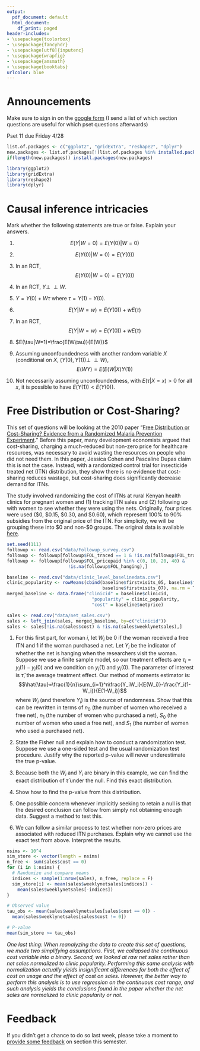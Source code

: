 ```yaml
---
output:
  pdf_document: default
  html_document:
    df_print: paged
header-includes:
- \usepackage{tcolorbox}
- \usepackage{fancyhdr}
- \usepackage[utf8]{inputenc}
- \usepackage{wrapfig}
- \usepackage{amsmath}
- \usepackage{booktabs}
urlcolor: blue
---
```


\pagestyle{fancy}
\fancyhf{}
\rhead{Will Nickols}
\lhead{Section 11}
\rfoot{Page \thepage}
\newcommand{\indep}{\perp \!\!\! \perp}

# Announcements

\begin{wrapfigure}{r}{0.12\textwidth}
  \centering
    \vspace*{-1.3cm}
    \includegraphics[width=\linewidth]{section_qr_code.png}
\end{wrapfigure}

Make sure to sign in on the [google form](https://forms.gle/2PA9A94GpdmSDH2J9) (I send a list of which section questions are useful for which pset questions afterwards)

Pset 11 due Friday 4/28

```r
list.of.packages <- c("ggplot2", "gridExtra", "reshape2", "dplyr")
new.packages <- list.of.packages[!(list.of.packages %in% installed.packages()[,"Package"])]
if(length(new.packages)) install.packages(new.packages)

library(ggplot2)
library(gridExtra)
library(reshape2)
library(dplyr)
```

# Causal inference intricacies

Mark whether the following statements are true or false.  Explain your answers.

1. $$E(Y|W=0)=E(Y(0)|W=0)$$

\vspace{2cm}

2. $$E(Y(0)|W=0)=E(Y(0))$$

\vspace{3cm}

3. In an RCT, $$E(Y(0)|W=0)=E(Y(0))$$

\vspace{2cm}

4. In an RCT, $Y\indep W$.

\vspace{2cm}

5. $Y=Y(0)+W\tau$ where $\tau=Y(1)-Y(0)$.

\vspace{3cm}

\newpage

6. $$E(Y|W=w)=E(Y(0))+wE(\tau)$$

\vspace{4cm}

7. In an RCT, $$E(Y|W=w)=E(Y(0))+wE(\tau)$$

\vspace{3cm}

8. $E(\tau|W=1)=\frac{E(W\tau)}{E(W)}$

\vspace{3cm}

9. Assuming unconfoundedness with another random variable $X$ (conditional on $X$, $(Y(0),Y(1))\indep W$), $$E(WY)=E(E(W|X)Y(1))$$

\vspace{3cm}

10. Not necessarily assuming unconfoundedness, with $E(\tau|X=x)>0$ for all $x$, it is possible to have $E(Y(1))<E(Y(0))$.

\vspace{3cm}

\newpage

# Free Distribution or Cost-Sharing?

This set of questions will be looking at the 2010 paper "[Free Distribution or Cost-Sharing?  Evidence from a Randomized Malaria Prevention Experiment](https://web.stanford.edu/~pdupas/CohenDupas.pdf)."  Before this paper, many development economists argued that cost-sharing, charging a much-reduced but non-zero price for healthcare resources, was necessary to avoid wasting the resources on people who did not need them.  In this paper, Jessica Cohen and Pascaline Dupas claim this is not the case.  Instead, with a randomized control trial for insecticide treated net (ITN) distribution, they show there is no evidence that cost-sharing reduces wastage, but cost-sharing does significantly decrease demand for ITNs.

The study involved randomizing the cost of ITNs at rural Kenyan health clinics for pregnant women and (1) tracking ITN sales and (2) following up with women to see whether they were using the nets.  Originally, four prices were used (\$0, \$0.15, \$0.30, and \$0.60), which represent 100\% to 90\% subsidies from the original price of the ITN.  For simplicity, we will be grouping these into \$0 and non-\$0 groups.  The original data is available [here](http://web.stanford.edu/~pdupas/).

```r
set.seed(111)
followup <- read.csv("data/Followup_survey.csv")
followup <- followup[followup$FOL_traced == 1 & !is.na(followup$FOL_traced),]
followup <- followup[followup$FOL_pricepaid %in% c(0, 10, 20, 40) & 
                       !is.na(followup$FOL_hanging),]

baseline <- read.csv("data/clinic_level_baselinedata.csv")
clinic_popularity <- rowMeans(cbind(baseline$firstvisits_05, baseline$firstvisits_06, 
                                    baseline$firstvisits_07), na.rm = T)
merged_baseline <- data.frame("clinicid" = baseline$clinicid, 
                                "popularity" = clinic_popularity,
                                "cost" = baseline$netprice)

sales <- read.csv("data/net_sales.csv")
sales <- left_join(sales, merged_baseline, by=c("clinicid"))
sales <- sales[!is.na(sales$cost) & !is.na(sales$weeklynetsales),]
```


1. For this first part, for woman $i$, let $W_i$ be 0 if the woman received a free ITN and 1 if the woman purchased a net.  Let $Y_i$ be the indicator of whether the net is hanging when the researchers visit the woman.  Suppose we use a finite sample model, so our treatment effects are $\tau_i=y_i(1)-y_i(0)$ and we condition on $y_i(1)$ and $y_i(0)$.  The parameter of interest is $\bar{\tau}$, the average treatment effect.  Our method of moments estimator is: $$\hat{\tau}=\frac{1}{n}\sum_{i=1}^n\frac{Y_iW_i}{E(W_i)}-\frac{Y_i(1-W_i)}{E(1-W_i)}$$
where $W_i$ (and therefore $Y_i$) is the source of randomness.  Show that this can be rewritten in terms of $n_0$ (the number of women who received a free net), $n_1$ (the number of women who purchased a net), $S_0$ (the number of women who used a free net), and $S_1$ (the number of women who used a purchased net).

\vspace{4cm}

2. State the Fisher null and explain how to conduct a randomization test.  Suppose we use a one-sided test and the usual randomization test procedure.  Justify why the reported p-value will never underestimate the true p-value.

\vspace{3cm}

3. Because both the $W_i$ and $Y_i$ are binary in this example, we can find the exact distribution of $\hat{\tau}$ under the null.  Find this exact distribution.

\vspace{2cm}

\newpage

4. Show how to find the p-value from this distribution.

\vspace{6cm}

5. One possible concern whenever implicitly seeking to retain a null is that the desired conclusion can follow from simply not obtaining enough data.  Suggest a method to test this.

\vspace{2cm}

6. We can follow a similar process to test whether non-zero prices are associated with reduced ITN purchases.  Explain why we cannot use the exact test from above.  Interpret the results.

```r
nsims <- 10^4
sim_store <- vector(length = nsims)
n_free <- sum(sales$cost == 0)
for (i in 1:nsims) {
  # Randomize and compare means
  indices <- sample(1:nrow(sales), n_free, replace = F)
  sim_store[i] <- mean(sales$weeklynetsales[indices]) - 
    mean(sales$weeklynetsales[-indices])
}

# Observed value
tau_obs <- mean(sales$weeklynetsales[sales$cost == 0]) - 
  mean(sales$weeklynetsales[sales$cost != 0])

# P-value
mean(sim_store >= tau_obs)
```

\vspace{2cm}

*One last thing: When reanalyzing the data to create this set of questions, we made two simplifying assumptions.  First, we collapsed the continuous cost variable into a binary.  Second, we looked at raw net sales rather than net sales normalized to clinic popularity.  Performing this same analysis with normalization actually yields insignificant differences for both the effect of cost on usage and the effect of cost on sales.  However, the better way to perform this analysis is to use regression on the continuous cost range, and such analysis yields the conclusions found in the paper whether the net sales are normalized to clinic popularity or not.*

# Feedback

If you didn't get a chance to do so last week, please take a moment to [provide some feedback](https://forms.gle/QyKkjnprbZiT3NeW7) on section this semester.

\centering
\includegraphics[width=0.3\linewidth]{feedback_qr.png}















